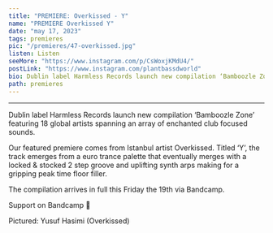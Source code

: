 ---
title: "PREMIERE: Overkissed - Y"
name: "PREMIERE Overkissed Y"
date: "may 17, 2023"
tags: premieres
pic: "/premieres/47-overkissed.jpg"
listen: Listen
seeMore: "https://www.instagram.com/p/CsWoxjKMdU4/"
postLink: "https://www.instagram.com/plantbassdworld"
bio: Dublin label Harmless Records launch new compilation ‘Bamboozle Zone’ featuring 18 global artists spanning an array of enchanted club focused sounds.
path: premieres
---

<SoundCloud
  url="https://soundcloud.com/plantbassdworld/premiere-overkissed-y"
  name="Overkissed - Y"
/>

<hr />

Dublin label Harmless Records launch new compilation ‘Bamboozle Zone’ featuring 18 global artists spanning an array of enchanted club focused sounds.

Our featured premiere comes from Istanbul artist Overkissed. Titled ‘Y’, the track emerges from a euro trance palette that eventually merges with a locked & stocked 2 step groove and uplifting synth arps making for a gripping peak time floor filler.

The compilation arrives in full this Friday the 19th via Bandcamp.

Support <HoverLink url="harmlessrecs.bandcamp.com/album/bamboozle-zone" name="Harmless Recs" external /> on Bandcamp 🌱

<Picture src="/premieres/47-yusuf.jpg" alt="Yusuf Hasimi (Overkissed)" size={1200} />
<p className="smallText">Pictured: Yusuf Hasimi (Overkissed)</p>
